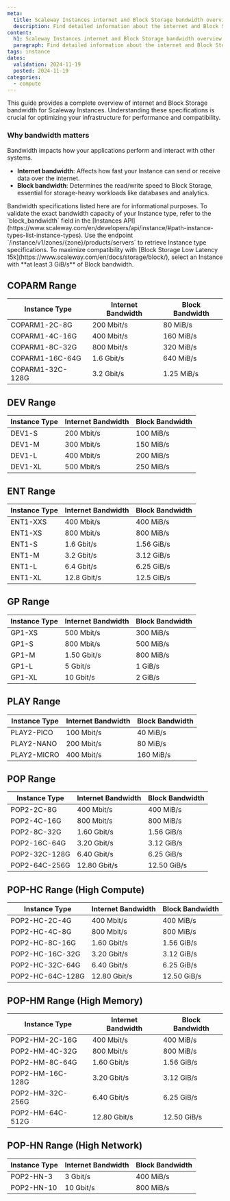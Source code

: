 ```yaml
---
meta:
  title: Scaleway Instances internet and Block Storage bandwidth overview
  description: Find detailed information about the internet and Block Storage bandwidth for each Instance type at Scaleway.
content:
  h1: Scaleway Instances internet and Block Storage bandwidth overview
  paragraph: Find detailed information about the internet and Block Storage bandwidth for each Instance type at Scaleway.
tags: instance
dates:
  validation: 2024-11-19
  posted: 2024-11-19
categories:
  - compute
---
```


This guide provides a complete overview of internet and Block Storage bandwidth for Scaleway Instances.
Understanding these specifications is crucial for optimizing your infrastructure for performance and compatibility.

### Why bandwidth matters

Bandwidth impacts how your applications perform and interact with other systems.
- **Internet bandwidth**: Affects how fast your Instance can send or receive data over the internet.
- **Block bandwidth**: Determines the read/write speed to Block Storage, essential for storage-heavy workloads like databases and analytics.

<Message type="important">
  Bandwidth specifications listed here are for informational purposes. To validate the exact bandwidth capacity of your Instance type, refer to the `block_bandwidth` field in the [Instances API](https://www.scaleway.com/en/developers/api/instance/#path-instance-types-list-instance-types). Use the endpoint `/instance/v1/zones/{zone}/products/servers` to retrieve Instance type specifications.
</Message>

<Message type="tip">
  To maximize compatibility with [Block Storage Low Latency 15k](https://www.scaleway.com/en/docs/storage/block/), select an Instance with **at least 3 GiB/s** of Block bandwidth.
</Message>

## COPARM Range

|   Instance Type      |   Internet Bandwidth   |   Block Bandwidth   |
|-----------------------|-------------------------|---------------------|
| COPARM1-2C-8G         | 200 Mbit/s           | 80 MiB/s            |
| COPARM1-4C-16G        | 400 Mbit/s           | 160 MiB/s           |
| COPARM1-8C-32G        | 800 Mbit/s           | 320 MiB/s           |
| COPARM1-16C-64G       | 1.6 Gbit/s            | 640 MiB/s          |
| COPARM1-32C-128G      | 3.2 Gbit/s            | 1.25 MiB/s         |

## DEV Range

|   Instance Type      |   Internet Bandwidth   |   Block Bandwidth   |
|-----------------------|-------------------------|---------------------|
| DEV1-S                | 200 Mbit/s          | 100 MiB/s       |
| DEV1-M                | 300 Mbit/s          | 150 MiB/s       |
| DEV1-L                | 400 Mbit/s          | 200 MiB/s       |
| DEV1-XL               | 500 Mbit/s          | 250 MiB/s       |

## ENT Range

|   Instance Type      |   Internet Bandwidth   |   Block Bandwidth   |
|-----------------------|-------------------------|---------------------|
| ENT1-XXS              | 400 Mbit/s              | 400 MiB/s         |
| ENT1-XS               | 800 Mbit/s              | 800 MiB/s         |
| ENT1-S                | 1.6 Gbit/s             | 1.56 GiB/s         |
| ENT1-M                | 3.2 Gbit/s             | 3.12 GiB/s         |
| ENT1-L                | 6.4 Gbit/s             | 6.25 GiB/s         |
| ENT1-XL               | 12.8 Gbit/s            | 12.5 GiB/s         |

## GP Range

|   Instance Type      |   Internet Bandwidth   |   Block Bandwidth   |
|-----------------------|-------------------------|---------------------|
| GP1-XS                | 500 Mbit/s           | 300 MiB/s       |
| GP1-S                 | 800 Mbit/s           | 500 MiB/s       |
| GP1-M                 | 1.50 Gbit/s          | 800 MiB/s       |
| GP1-L                 | 5 Gbit/s             | 1 GiB/s         |
| GP1-XL                | 10 Gbit/s            | 2 GiB/s         |

## PLAY Range

|   Instance Type      |   Internet Bandwidth   |   Block Bandwidth   |
|-----------------------|-------------------------|---------------------|
| PLAY2-PICO            | 100 Mbit/s          | 40 MiB/s        |
| PLAY2-NANO            | 200 Mbit/s          | 80 MiB/s        |
| PLAY2-MICRO           | 400 Mbit/s          | 160 MiB/s       |

## POP Range

|   Instance Type      |   Internet Bandwidth   |   Block Bandwidth   |
|-----------------------|-------------------------|---------------------|
| POP2-2C-8G           | 400 Mbit/s            | 400 MiB/s       |
| POP2-4C-16G          | 800 Mbit/s            | 800 MiB/s       |
| POP2-8C-32G          | 1.60 Gbit/s            | 1.56 GiB/s         |
| POP2-16C-64G         | 3.20 Gbit/s            | 3.12 GiB/s         |
| POP2-32C-128G        | 6.40 Gbit/s            | 6.25 GiB/s         |
| POP2-64C-256G        | 12.80 Gbit/s           | 12.50 GiB/s        |

## POP-HC Range (High Compute)

|   Instance Type      |   Internet Bandwidth   |   Block Bandwidth   |
|-----------------------|-------------------------|---------------------|
| POP2-HC-2C-4G        | 400 Mbit/s          | 400 MiB/s       |
| POP2-HC-4C-8G        | 800 Mbit/s          | 800 MiB/s       |
| POP2-HC-8C-16G       | 1.60 Gbit/s            | 1.56 GiB/s         |
| POP2-HC-16C-32G      | 3.20 Gbit/s            | 3.12 GiB/s         |
| POP2-HC-32C-64G      | 6.40 Gbit/s            | 6.25 GiB/s         |
| POP2-HC-64C-128G     | 12.80 Gbit/s           | 12.50 GiB/s        |

## POP-HM Range (High Memory)

|   Instance Type      |   Internet Bandwidth   |   Block Bandwidth   |
|-----------------------|-------------------------|---------------------|
| POP2-HM-2C-16G       | 400 Mbit/s          | 400 MiB/s       |
| POP2-HM-4C-32G       | 800 Mbit/s          | 800 MiB/s       |
| POP2-HM-8C-64G       | 1.60 Gbit/s            | 1.56 GiB/s         |
| POP2-HM-16C-128G     | 3.20 Gbit/s            | 3.12 GiB/s         |
| POP2-HM-32C-256G     | 6.40 Gbit/s            | 6.25 GiB/s         |
| POP2-HM-64C-512G     | 12.80 Gbit/s           | 12.50 GiB/s        |

## POP-HN Range (High Network)

|   Instance Type      |   Internet Bandwidth   |   Block Bandwidth   |
|-----------------------|-------------------------|---------------------|
| POP2-HN-3            | 3  Gbit/s            | 400 MiB/s       |
| POP2-HN-10           | 10  Gbit/s           | 800 MiB/s       |
